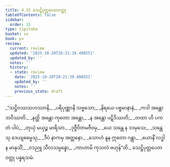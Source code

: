 ```yaml
---
title: 4.15 သေဋ္ဌိပုတ္တပေတဝတ္ထု
tableOfContents: false
sidebar:
  order: 15
type: tipitaka
basket: su
book: pv
review:
  current: review
  updated: '2025-10-20T20:21:39.498551'
  updated_by: ''
  notes: ''
  history:
  - state: review
    date: '2025-10-20T20:21:39.498551'
    updated_by: ''
    notes: ''
    previous_state: draft
---
```



<DynamicBreadcrumb />


<ReviewStatus review={frontmatter.review} showDetails={true} />

<HypothesisAnnotation frontmatter={frontmatter} />

<Division number="802" book="pv" e="ch" v="19" p="216">

<Paragraph number="864" type="verses" book="pv">
_“သဋ္ဌိဝဿသဟဿာနိ,_  
_ပရိပုဏ္ဏာနိ သဗ္ဗသော;_  
_နိရယေ ပစ္စမာနာနံ,_  
_ကဒါ အန္တော ဘဝိဿတိ._  

</Paragraph>

</Division>
<Division number="803" book="pv" e="ch" v="19" p="216">

<Paragraph number="865" type="verses" book="pv">
_နတ္ထိ အန္တော ကုတော အန္တော,_  
_န အန္တော ပဋိဒိဿတိ;_  
_တထာ ဟိ ပကတံ ပါပံ,_  
_တုယှံ မယှဉ္စ မာရိသာ._  

</Paragraph>

</Division>
<Division number="804" book="pv" e="ch" v="19" p="216">

<Paragraph number="866" type="verses" book="pv">
_ဒုဇ္ဇီဝိတမဇီဝမှ,_  
_ယေ သန္တေ န ဒဒမှသေ;_  
_သန္တေသု ဒေယျဓမ္မေသု,_  
_ဒီပံ နာကမှ အတ္တနော._  

</Paragraph>

</Division>
<Division number="805" book="pv" e="ch" v="19" p="216">

<Paragraph number="867" type="verses" book="pv">
_သောဟံ နူန ဣတော ဂန္တွာ,_  
_ယောနိံ လဒ္ဓါန မာနုသိံ;_  
_ဝဒညူ သီလသမ္ပန္နော,_  
_ကာဟာမိ ကုသလံ ဗဟုန်”တိ._  


</Paragraph>
</Division>

<Paragraph number="868" type="center" book="pv">
သေဋ္ဌိပုတ္တပေတဝတ္ထု ပန္နရသမံ.
</Paragraph>